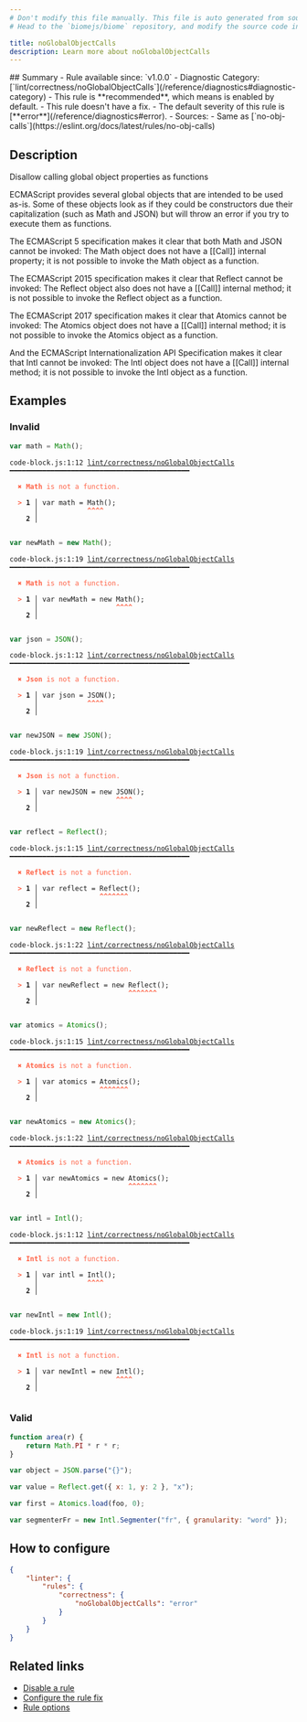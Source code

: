 ```yaml
---
# Don't modify this file manually. This file is auto generated from source, and you will lose your changes next time the website is built.
# Head to the `biomejs/biome` repository, and modify the source code in there.

title: noGlobalObjectCalls
description: Learn more about noGlobalObjectCalls
---
```


<Tabs>
<TabItem label="JavaScript (and super languages)" icon="seti:javascript">
## Summary
- Rule available since: `v1.0.0`
- Diagnostic Category: [`lint/correctness/noGlobalObjectCalls`](/reference/diagnostics#diagnostic-category)
- This rule is **recommended**, which means is enabled by default.
- This rule doesn't have a fix.
- The default severity of this rule is [**error**](/reference/diagnostics#error).
- Sources: 
  - Same as [`no-obj-calls`](https://eslint.org/docs/latest/rules/no-obj-calls)

## Description
Disallow calling global object properties as functions

ECMAScript provides several global objects that are intended to be used as-is.
Some of these objects look as if they could be constructors due their capitalization (such as Math and JSON) but will throw an error if you try to execute them as functions.

The ECMAScript 5 specification makes it clear that both Math and JSON cannot be invoked:
The Math object does not have a [[Call]] internal property; it is not possible to invoke the Math object as a function.

The ECMAScript 2015 specification makes it clear that Reflect cannot be invoked:
The Reflect object also does not have a [[Call]] internal method; it is not possible to invoke the Reflect object as a function.

The ECMAScript 2017 specification makes it clear that Atomics cannot be invoked:
The Atomics object does not have a [[Call]] internal method; it is not possible to invoke the Atomics object as a function.

And the ECMAScript Internationalization API Specification makes it clear that Intl cannot be invoked:
The Intl object does not have a [[Call]] internal method; it is not possible to invoke the Intl object as a function.

## Examples

### Invalid

```js
var math = Math();
```

<pre class="language-text"><code class="language-text">code-block.js:1:12 <a href="https://biomejs.dev/linter/rules/no-global-object-calls">lint/correctness/noGlobalObjectCalls</a> ━━━━━━━━━━━━━━━━━━━━━━━━━━━━━━━━━━━━━━━━━━━━<br /><br />  <strong><span style="color: Tomato;">✖</span></strong> <span style="color: Tomato;"><strong>Math</strong></span><span style="color: Tomato;"> is not a function.</span><br />  <br />  <strong><span style="color: Tomato;">&gt;</span></strong> <strong>1 │ </strong>var math = Math();<br />   <strong>   │ </strong>           <strong><span style="color: Tomato;">^</span></strong><strong><span style="color: Tomato;">^</span></strong><strong><span style="color: Tomato;">^</span></strong><strong><span style="color: Tomato;">^</span></strong><br />    <strong>2 │ </strong><br />  <br /></code></pre>

```js
var newMath = new Math();
```

<pre class="language-text"><code class="language-text">code-block.js:1:19 <a href="https://biomejs.dev/linter/rules/no-global-object-calls">lint/correctness/noGlobalObjectCalls</a> ━━━━━━━━━━━━━━━━━━━━━━━━━━━━━━━━━━━━━━━━━━━━<br /><br />  <strong><span style="color: Tomato;">✖</span></strong> <span style="color: Tomato;"><strong>Math</strong></span><span style="color: Tomato;"> is not a function.</span><br />  <br />  <strong><span style="color: Tomato;">&gt;</span></strong> <strong>1 │ </strong>var newMath = new Math();<br />   <strong>   │ </strong>                  <strong><span style="color: Tomato;">^</span></strong><strong><span style="color: Tomato;">^</span></strong><strong><span style="color: Tomato;">^</span></strong><strong><span style="color: Tomato;">^</span></strong><br />    <strong>2 │ </strong><br />  <br /></code></pre>

```js
var json = JSON();
```

<pre class="language-text"><code class="language-text">code-block.js:1:12 <a href="https://biomejs.dev/linter/rules/no-global-object-calls">lint/correctness/noGlobalObjectCalls</a> ━━━━━━━━━━━━━━━━━━━━━━━━━━━━━━━━━━━━━━━━━━━━<br /><br />  <strong><span style="color: Tomato;">✖</span></strong> <span style="color: Tomato;"><strong>Json</strong></span><span style="color: Tomato;"> is not a function.</span><br />  <br />  <strong><span style="color: Tomato;">&gt;</span></strong> <strong>1 │ </strong>var json = JSON();<br />   <strong>   │ </strong>           <strong><span style="color: Tomato;">^</span></strong><strong><span style="color: Tomato;">^</span></strong><strong><span style="color: Tomato;">^</span></strong><strong><span style="color: Tomato;">^</span></strong><br />    <strong>2 │ </strong><br />  <br /></code></pre>

```js
var newJSON = new JSON();
```

<pre class="language-text"><code class="language-text">code-block.js:1:19 <a href="https://biomejs.dev/linter/rules/no-global-object-calls">lint/correctness/noGlobalObjectCalls</a> ━━━━━━━━━━━━━━━━━━━━━━━━━━━━━━━━━━━━━━━━━━━━<br /><br />  <strong><span style="color: Tomato;">✖</span></strong> <span style="color: Tomato;"><strong>Json</strong></span><span style="color: Tomato;"> is not a function.</span><br />  <br />  <strong><span style="color: Tomato;">&gt;</span></strong> <strong>1 │ </strong>var newJSON = new JSON();<br />   <strong>   │ </strong>                  <strong><span style="color: Tomato;">^</span></strong><strong><span style="color: Tomato;">^</span></strong><strong><span style="color: Tomato;">^</span></strong><strong><span style="color: Tomato;">^</span></strong><br />    <strong>2 │ </strong><br />  <br /></code></pre>

```js
var reflect = Reflect();
```

<pre class="language-text"><code class="language-text">code-block.js:1:15 <a href="https://biomejs.dev/linter/rules/no-global-object-calls">lint/correctness/noGlobalObjectCalls</a> ━━━━━━━━━━━━━━━━━━━━━━━━━━━━━━━━━━━━━━━━━━━━<br /><br />  <strong><span style="color: Tomato;">✖</span></strong> <span style="color: Tomato;"><strong>Reflect</strong></span><span style="color: Tomato;"> is not a function.</span><br />  <br />  <strong><span style="color: Tomato;">&gt;</span></strong> <strong>1 │ </strong>var reflect = Reflect();<br />   <strong>   │ </strong>              <strong><span style="color: Tomato;">^</span></strong><strong><span style="color: Tomato;">^</span></strong><strong><span style="color: Tomato;">^</span></strong><strong><span style="color: Tomato;">^</span></strong><strong><span style="color: Tomato;">^</span></strong><strong><span style="color: Tomato;">^</span></strong><strong><span style="color: Tomato;">^</span></strong><br />    <strong>2 │ </strong><br />  <br /></code></pre>

```js
var newReflect = new Reflect();
```

<pre class="language-text"><code class="language-text">code-block.js:1:22 <a href="https://biomejs.dev/linter/rules/no-global-object-calls">lint/correctness/noGlobalObjectCalls</a> ━━━━━━━━━━━━━━━━━━━━━━━━━━━━━━━━━━━━━━━━━━━━<br /><br />  <strong><span style="color: Tomato;">✖</span></strong> <span style="color: Tomato;"><strong>Reflect</strong></span><span style="color: Tomato;"> is not a function.</span><br />  <br />  <strong><span style="color: Tomato;">&gt;</span></strong> <strong>1 │ </strong>var newReflect = new Reflect();<br />   <strong>   │ </strong>                     <strong><span style="color: Tomato;">^</span></strong><strong><span style="color: Tomato;">^</span></strong><strong><span style="color: Tomato;">^</span></strong><strong><span style="color: Tomato;">^</span></strong><strong><span style="color: Tomato;">^</span></strong><strong><span style="color: Tomato;">^</span></strong><strong><span style="color: Tomato;">^</span></strong><br />    <strong>2 │ </strong><br />  <br /></code></pre>

```js
var atomics = Atomics();
```

<pre class="language-text"><code class="language-text">code-block.js:1:15 <a href="https://biomejs.dev/linter/rules/no-global-object-calls">lint/correctness/noGlobalObjectCalls</a> ━━━━━━━━━━━━━━━━━━━━━━━━━━━━━━━━━━━━━━━━━━━━<br /><br />  <strong><span style="color: Tomato;">✖</span></strong> <span style="color: Tomato;"><strong>Atomics</strong></span><span style="color: Tomato;"> is not a function.</span><br />  <br />  <strong><span style="color: Tomato;">&gt;</span></strong> <strong>1 │ </strong>var atomics = Atomics();<br />   <strong>   │ </strong>              <strong><span style="color: Tomato;">^</span></strong><strong><span style="color: Tomato;">^</span></strong><strong><span style="color: Tomato;">^</span></strong><strong><span style="color: Tomato;">^</span></strong><strong><span style="color: Tomato;">^</span></strong><strong><span style="color: Tomato;">^</span></strong><strong><span style="color: Tomato;">^</span></strong><br />    <strong>2 │ </strong><br />  <br /></code></pre>

```js
var newAtomics = new Atomics();
```

<pre class="language-text"><code class="language-text">code-block.js:1:22 <a href="https://biomejs.dev/linter/rules/no-global-object-calls">lint/correctness/noGlobalObjectCalls</a> ━━━━━━━━━━━━━━━━━━━━━━━━━━━━━━━━━━━━━━━━━━━━<br /><br />  <strong><span style="color: Tomato;">✖</span></strong> <span style="color: Tomato;"><strong>Atomics</strong></span><span style="color: Tomato;"> is not a function.</span><br />  <br />  <strong><span style="color: Tomato;">&gt;</span></strong> <strong>1 │ </strong>var newAtomics = new Atomics();<br />   <strong>   │ </strong>                     <strong><span style="color: Tomato;">^</span></strong><strong><span style="color: Tomato;">^</span></strong><strong><span style="color: Tomato;">^</span></strong><strong><span style="color: Tomato;">^</span></strong><strong><span style="color: Tomato;">^</span></strong><strong><span style="color: Tomato;">^</span></strong><strong><span style="color: Tomato;">^</span></strong><br />    <strong>2 │ </strong><br />  <br /></code></pre>

```js
var intl = Intl();
```

<pre class="language-text"><code class="language-text">code-block.js:1:12 <a href="https://biomejs.dev/linter/rules/no-global-object-calls">lint/correctness/noGlobalObjectCalls</a> ━━━━━━━━━━━━━━━━━━━━━━━━━━━━━━━━━━━━━━━━━━━━<br /><br />  <strong><span style="color: Tomato;">✖</span></strong> <span style="color: Tomato;"><strong>Intl</strong></span><span style="color: Tomato;"> is not a function.</span><br />  <br />  <strong><span style="color: Tomato;">&gt;</span></strong> <strong>1 │ </strong>var intl = Intl();<br />   <strong>   │ </strong>           <strong><span style="color: Tomato;">^</span></strong><strong><span style="color: Tomato;">^</span></strong><strong><span style="color: Tomato;">^</span></strong><strong><span style="color: Tomato;">^</span></strong><br />    <strong>2 │ </strong><br />  <br /></code></pre>

```js
var newIntl = new Intl();
```

<pre class="language-text"><code class="language-text">code-block.js:1:19 <a href="https://biomejs.dev/linter/rules/no-global-object-calls">lint/correctness/noGlobalObjectCalls</a> ━━━━━━━━━━━━━━━━━━━━━━━━━━━━━━━━━━━━━━━━━━━━<br /><br />  <strong><span style="color: Tomato;">✖</span></strong> <span style="color: Tomato;"><strong>Intl</strong></span><span style="color: Tomato;"> is not a function.</span><br />  <br />  <strong><span style="color: Tomato;">&gt;</span></strong> <strong>1 │ </strong>var newIntl = new Intl();<br />   <strong>   │ </strong>                  <strong><span style="color: Tomato;">^</span></strong><strong><span style="color: Tomato;">^</span></strong><strong><span style="color: Tomato;">^</span></strong><strong><span style="color: Tomato;">^</span></strong><br />    <strong>2 │ </strong><br />  <br /></code></pre>

### Valid

```js
function area(r) {
    return Math.PI * r * r;
}

var object = JSON.parse("{}");

var value = Reflect.get({ x: 1, y: 2 }, "x");

var first = Atomics.load(foo, 0);

var segmenterFr = new Intl.Segmenter("fr", { granularity: "word" });
```

## How to configure
```json title="biome.json"
{
	"linter": {
		"rules": {
			"correctness": {
				"noGlobalObjectCalls": "error"
			}
		}
	}
}

```
## Related links

- [Disable a rule](/linter/#disable-a-rule)
- [Configure the rule fix](/linter#configure-the-rule-fix)
- [Rule options](/linter/#rule-options)

</TabItem>
</Tabs>

